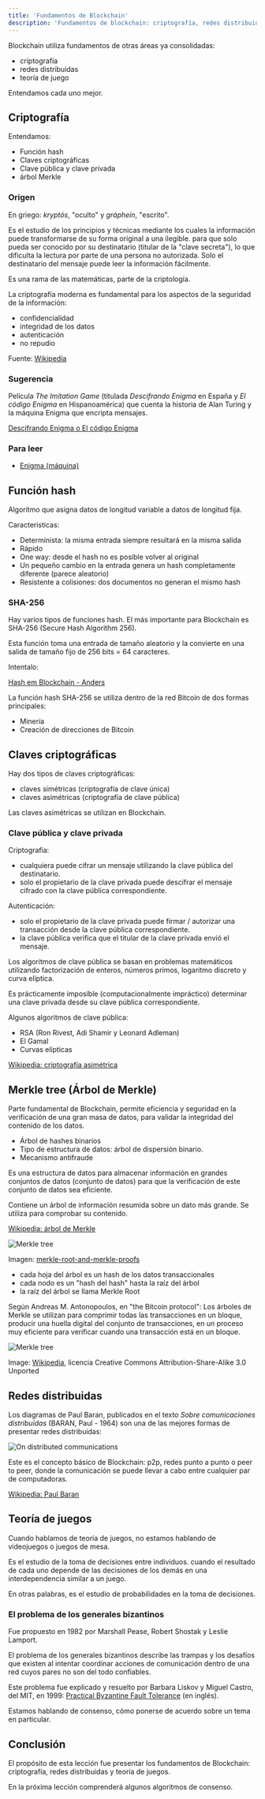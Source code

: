 ---
title: 'Fundamentos de Blockchain'
description: 'Fundamentos de blockchain: criptografía, redes distribuidas y teoría de juegos'
---

Blockchain utiliza fundamentos de otras áreas ya consolidadas:

- criptografía
- redes distribuidas
- teoría de juego

Entendamos cada uno mejor.

## Criptografía

Entendamos:

- Función hash
- Claves criptográficas
- Clave pública y clave privada
- árbol Merkle

### Origen

En griego: _kryptós_, "oculto" y _gráphein_, "escrito".

Es el estudio de los principios y técnicas mediante los cuales la información puede transformarse de su forma original a una ilegible.
para que solo pueda ser conocido por su destinatario (titular de la "clave secreta"),
lo que dificulta la lectura por parte de una persona no autorizada.
Solo el destinatario del mensaje puede leer la información fácilmente.

Es una rama de las matemáticas, parte de la criptología.

La criptografía moderna es fundamental para los aspectos de la seguridad de la información:

- confidencialidad
- integridad de los datos
- autenticación
- no repudio

Fuente: [Wikipedia](https://ast.wikipedia.org/wiki/Criptograf%C3%ADa)

### Sugerencia

Película _The Imitation Game_ (titulada _Descifrando Enigma_ en España y _El código Enigma_ en Hispanoamérica)
que cuenta la historia de Alan Turing y la máquina Enigma que encripta mensajes.

[Descifrando Enigma o El código Enigma](https://es.wikipedia.org/wiki/The_Imitation_Game)

### Para leer

- [Enigma (máquina)](<https://es.wikipedia.org/wiki/Enigma_(m%C3%A1quina)>)

## Función hash

Algoritmo que asigna datos de longitud variable a datos de longitud fija.

Caracteristicas:

- Determinista: la misma entrada siempre resultará en la misma salida
- Rápido
- One way: desde el hash no es posible volver al original
- Un pequeño cambio en la entrada genera un hash completamente diferente (parece aleatorio)
- Resistente a colisiones: dos documentos no generan el mismo hash

### SHA-256

Hay varios tipos de funciones hash.
El más importante para Blockchain es SHA-256 (Secure Hash Algorithm 256).

Esta función toma una entrada de tamaño aleatorio y la convierte en una salida de tamaño fijo de 256 bits = 64 caracteres.

Intentalo:

[Hash em Blockchain - Anders](https://andersbrownworth.com/blockchain/hash)

La función hash SHA-256 se utiliza dentro de la red Bitcoin de dos formas principales:

- Minería
- Creación de direcciones de Bitcoin

## Claves criptográficas

Hay dos tipos de claves criptográficas:

- claves simétricas (criptografía de clave única)
- claves asimétricas (criptografía de clave pública)

Las claves asimétricas se utilizan en Blockchain.

### Clave pública y clave privada

Criptografía:

- cualquiera puede cifrar un mensaje utilizando la clave pública del destinatario.
- solo el propietario de la clave privada puede descifrar el mensaje cifrado con la clave pública correspondiente.

Autenticación:

- solo el propietario de la clave privada puede firmar / autorizar una transacción desde la clave pública correspondiente.
- la clave pública verifica que el titular de la clave privada envió el mensaje.

Los algoritmos de clave pública se basan en problemas matemáticos
utilizando factorización de enteros, números primos, logaritmo discreto y curva elíptica.

Es prácticamente imposible (computacionalmente impráctico) determinar una clave privada
desde su clave pública correspondiente.

Algunos algoritmos de clave pública:

- RSA (Ron Rivest, Adi Shamir y Leonard Adleman)
- El Gamal
- Curvas elípticas

[Wikipedia: criptografía asimétrica](https://es.wikipedia.org/wiki/Criptograf%C3%ADa_asim%C3%A9trica)

## Merkle tree (Árbol de Merkle)

Parte fundamental de Blockchain, permite eficiencia y seguridad en la verificación de una gran masa de datos, para validar la integridad del contenido de los datos.

- Árbol de hashes binarios
- Tipo de estructura de datos: árbol de dispersión binario.
- Mecanismo antifraude

Es una estructura de datos para almacenar información en grandes conjuntos de datos (conjunto de datos) para que la verificación de este conjunto de datos sea eficiente.

Contiene un árbol de información resumida sobre un dato más grande.
Se utiliza para comprobar su contenido.

[Wikipedia: árbol de Merkle](https://es.wikipedia.org/wiki/%C3%81rbol_de_Merkle)

![Merkle tree](/img/courses/dev/03/blockchain/image-02.png)

Imagen: [merkle-root-and-merkle-proofs](https://bitcoin.stackexchange.com/questions/69018/merkle-root-and-merkle-proofs)

- cada hoja del árbol es un hash de los datos transaccionales
- cada nodo es un "hash del hash" hasta la raíz del árbol
- la raíz del árbol se llama Merkle Root

Según Andreas M. Antonopoulos, en "the Bitcoin protocol":
Los árboles de Merkle se utilizan para comprimir todas las transacciones en un bloque,
producir una huella digital del conjunto de transacciones,
en un proceso muy eficiente para verificar cuando una transacción está en un bloque.

![Merkle tree](/img/courses/dev/03/blockchain/image-03.png)

Image: [Wikipedia](https://commons.wikimedia.org/wiki/File:Bitcoin_Block_Data.png),
licencia Creative Commons Attribution-Share-Alike 3.0 Unported

## Redes distribuidas

Los diagramas de Paul Baran, publicados en el texto _Sobre comunicaciones distribuidas_ (BARAN, Paul - 1964)
son una de las mejores formas de presentar redes distribuidas:

![On distributed communications](/img/courses/dev/03/blockchain/image-04.png)

Este es el concepto básico de Blockchain: p2p, redes punto a punto o peer to peer,
donde la comunicación se puede llevar a cabo entre cualquier par de computadoras.

[Wikipedia: Paul Baran](https://es.wikipedia.org/wiki/Paul_Baran)

## Teoría de juegos

Cuando hablamos de teoría de juegos,
no estamos hablando de videojuegos o juegos de mesa.

Es el estudio de la toma de decisiones entre individuos.
cuando el resultado de cada uno depende de las decisiones de los demás
en una interdependencia similar a un juego.

En otras palabras, es el estudio de probabilidades en la toma de decisiones.

### El problema de los generales bizantinos

Fue propuesto en 1982 por Marshall Pease, Robert Shostak y Leslie Lamport.

El problema de los generales bizantinos describe las trampas y los desafíos que existen
al intentar coordinar acciones de comunicación dentro de una red cuyos pares no son del todo confiables.

Este problema fue explicado y resuelto por Barbara Liskov y Miguel Castro, del MIT, en 1999:
[Practical Byzantine Fault Tolerance](http://pmg.csail.mit.edu/papers/osdi99.pdf) (en inglés).

Estamos hablando de consenso, cómo ponerse de acuerdo sobre un tema en particular.

## Conclusión

El propósito de esta lección fue presentar los fundamentos de Blockchain: criptografía, redes distribuidas y teoría de juegos.

En la próxima lección comprenderá algunos algoritmos de consenso.
